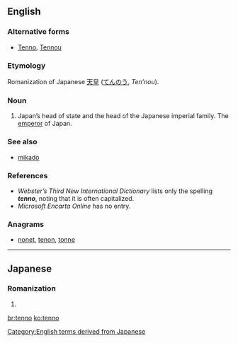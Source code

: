{{also|Tenno}}
==English==

===Alternative forms===
* [[Tenno#English|Tenno]], [[Tennou#English|Tennou]]

===Etymology===
Romanization of Japanese [[天皇]] ([[てんのう]], ''Ten’nou'').

===Noun===
{{en-noun}}

# Japan’s head of state and the head of the Japanese imperial family.  The [[emperor]] of Japan.

===See also===
* [[mikado]]

===References===
* ''Webster’s Third New International Dictionary'' lists only the spelling '''''tenno''''', noting that it is often capitalized.
* ''Microsoft Encarta Online'' has no entry.

===Anagrams===
* [[nonet#English|nonet]], [[tenon#English|tenon]], [[tonne#English|tonne]]

[[Category:English terms derived from Japanese]]

----

==Japanese==

===Romanization===
{{ja-romaji}}

# {{ja-romanization of|てんのう}}

[[br:tenno]]
[[ko:tenno]]